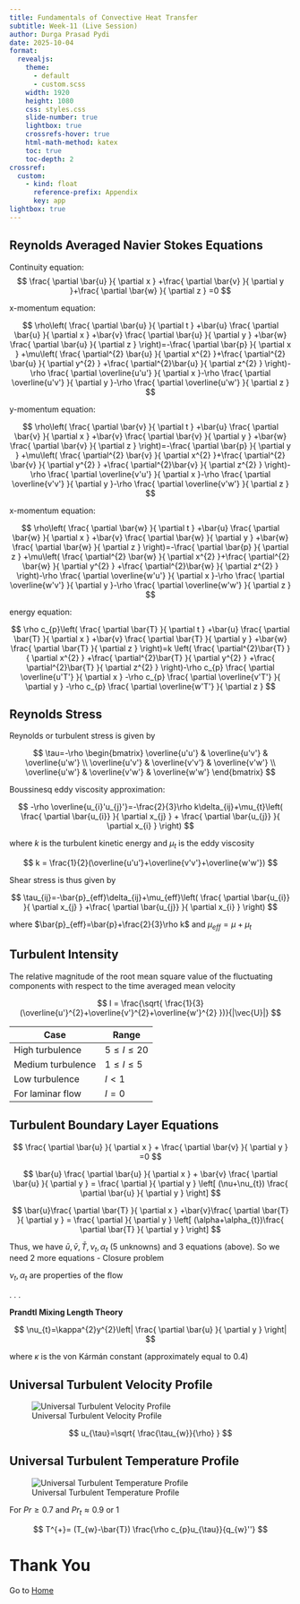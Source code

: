 ```yaml
---
title: Fundamentals of Convective Heat Transfer
subtitle: Week-11 (Live Session)
author: Durga Prasad Pydi
date: 2025-10-04
format:
  revealjs:
    theme:
      - default
      - custom.scss
    width: 1920
    height: 1080
    css: styles.css
    slide-number: true
    lightbox: true
    crossrefs-hover: true
    html-math-method: katex
    toc: true
    toc-depth: 2
crossref:
  custom:
    - kind: float
      reference-prefix: Appendix
      key: app
lightbox: true
---
```


## Reynolds Averaged Navier Stokes Equations

Continuity equation:
$$
\frac{ \partial \bar{u} }{ \partial x } +\frac{ \partial \bar{v} }{ \partial y }+\frac{ \partial \bar{w} }{ \partial z } =0 
$$

x-momentum equation:

$$
\rho\left( \frac{ \partial \bar{u} }{ \partial t } +\bar{u} \frac{ \partial \bar{u} }{ \partial x } +\bar{v} \frac{ \partial \bar{u} }{ \partial y } +\bar{w} \frac{ \partial \bar{u} }{ \partial z }  \right)=-\frac{ \partial \bar{p} }{ \partial x } +\mu\left( \frac{ \partial^{2} \bar{u} }{ \partial x^{2} }+\frac{ \partial^{2} \bar{u} }{ \partial y^{2} } +\frac{ \partial^{2}\bar{u} }{ \partial z^{2} }   \right)-\rho \frac{ \partial \overline{u'u'} }{ \partial x }-\rho \frac{ \partial \overline{u'v'} }{ \partial y }-\rho \frac{ \partial \overline{u'w'} }{ \partial z } 
$$

y-momentum equation:

$$
\rho\left( \frac{ \partial \bar{v} }{ \partial t } +\bar{u} \frac{ \partial \bar{v} }{ \partial x } +\bar{v} \frac{ \partial \bar{v} }{ \partial y } +\bar{w} \frac{ \partial \bar{v} }{ \partial z }  \right)=-\frac{ \partial \bar{p} }{ \partial y } +\mu\left( \frac{ \partial^{2} \bar{v} }{ \partial x^{2} }+\frac{ \partial^{2} \bar{v} }{ \partial y^{2} } +\frac{ \partial^{2}\bar{v} }{ \partial z^{2} }   \right)-\rho \frac{ \partial \overline{v'u'} }{ \partial x }-\rho \frac{ \partial \overline{v'v'} }{ \partial y }-\rho \frac{ \partial \overline{v'w'} }{ \partial z } 
$$

x-momentum equation:

$$
\rho\left( \frac{ \partial \bar{w} }{ \partial t } +\bar{u} \frac{ \partial \bar{w} }{ \partial x } +\bar{v} \frac{ \partial \bar{w} }{ \partial y } +\bar{w} \frac{ \partial \bar{w} }{ \partial z }  \right)=-\frac{ \partial \bar{p} }{ \partial z } +\mu\left( \frac{ \partial^{2} \bar{w} }{ \partial x^{2} }+\frac{ \partial^{2} \bar{w} }{ \partial y^{2} } +\frac{ \partial^{2}\bar{w} }{ \partial z^{2} }   \right)-\rho \frac{ \partial \overline{w'u'} }{ \partial x }-\rho \frac{ \partial \overline{w'v'} }{ \partial y }-\rho \frac{ \partial \overline{w'w'} }{ \partial z } 
$$

energy equation:

$$
\rho c_{p}\left( \frac{ \partial \bar{T} }{ \partial t } +\bar{u} \frac{ \partial \bar{T} }{ \partial x } +\bar{v} \frac{ \partial \bar{T} }{ \partial y } +\bar{w} \frac{ \partial \bar{T} }{ \partial z }  \right)=k \left( \frac{ \partial^{2}\bar{T} }{ \partial x^{2} } +\frac{ \partial^{2}\bar{T} }{ \partial y^{2} } +\frac{ \partial^{2}\bar{T} }{ \partial z^{2} }  \right)-\rho c_{p} \frac{ \partial \overline{u'T'} }{ \partial x } -\rho c_{p} \frac{ \partial \overline{v'T'} }{ \partial y } -\rho c_{p} \frac{ \partial \overline{w'T'} }{ \partial z } 
$$

## Reynolds Stress

Reynolds or turbulent stress is given by 

$$
\tau=-\rho
\begin{bmatrix}
\overline{u'u'} & \overline{u'v'} & \overline{u'w'} \\
\overline{u'v'} & \overline{v'v'} & \overline{v'w'} \\
\overline{u'w'} & \overline{v'w'} & \overline{w'w'}
\end{bmatrix}
$$

Boussinesq eddy viscosity approximation:

$$
-\rho \overline{u_{i}'u_{j}'}=-\frac{2}{3}\rho k\delta_{ij}+\mu_{t}\left( \frac{ \partial \bar{u_{i}} }{ \partial x_{j} } + \frac{ \partial \bar{u_{j}} }{ \partial x_{i} }  \right)
$$

where $k$ is the turbulent kinetic energy and $\mu_{t}$ is the eddy viscosity

$$
k = \frac{1}{2}(\overline{u'u'}+\overline{v'v'}+\overline{w'w'})
$$

Shear stress is thus given by

$$
\tau_{ij}=-\bar{p}_{eff}\delta_{ij}+\mu_{eff}\left( \frac{ \partial \bar{u_{i}} }{ \partial x_{j} } +\frac{ \partial \bar{u_{j}} }{ \partial x_{i} }  \right)
$$

where $\bar{p}_{eff}=\bar{p}+\frac{2}{3}\rho k$ and $\mu_{eff}=\mu+\mu_{t}$ 

## Turbulent Intensity

The relative magnitude of the root mean square value of the fluctuating components with respect to the time averaged mean velocity

$$
I = \frac{\sqrt{ \frac{1}{3}(\overline{u'}^{2}+\overline{v'}^{2}+\overline{w'}^{2} })}{|\vec{U}|}
$$


| Case              | Range            |
| ----------------- | ---------------- |
| High turbulence   | $5\leq I\leq 20$ |
| Medium turbulence | $1\leq I \leq 5$ |
| Low turbulence    | $I<1$            |
| For laminar flow  | $I=0$            |

## Turbulent Boundary Layer Equations

$$
\frac{ \partial \bar{u} }{ \partial x } + \frac{ \partial \bar{v} }{ \partial y } =0
$$

$$
\bar{u} \frac{ \partial \bar{u} }{ \partial x } + \bar{v} \frac{ \partial \bar{u} }{ \partial y } = \frac{ \partial  }{ \partial y } \left[ (\nu+\nu_{t}) \frac{ \partial \bar{u} }{ \partial y }  \right] 
$$

$$
\bar{u}\frac{ \partial \bar{T} }{ \partial x } +\bar{v}\frac{ \partial \bar{T} }{ \partial y } = \frac{ \partial  }{ \partial y } \left[ (\alpha+\alpha_{t})\frac{ \partial \bar{T} }{ \partial y }  \right] 
$$

Thus, we have $\bar{u},\bar{v},\bar{T},\nu_{t},\alpha_{t}$ (5 unknowns) and 3 equations (above). So we need 2 more equations - Closure problem


::: {.callout-note}
$\nu_{t},\alpha_{t}$ are properties of the flow
:::

. . .

**Prandtl Mixing Length Theory**

$$
\nu_{t}=\kappa^{2}y^{2}\left| \frac{ \partial \bar{u} }{ \partial y } \right|
$$

where $\kappa$ is the von Kármán constant (approximately equal to 0.4)

## Universal Turbulent Velocity Profile



![Universal Turbulent Velocity Profile](./assets/Week11_1.png){#fig-turbvelprofile}

$$
u_{\tau}=\sqrt{ \frac{\tau_{w}}{\rho} }
$$

## Universal Turbulent Temperature Profile

![Universal Turbulent Temperature Profile](./assets/Week11_2.png)

For $Pr\geq 0.7$ and $Pr_{t} \approx 0.9 \text{ or } 1$ 

$$
T^{+}= (T_{w}-\bar{T}) \frac{\rho c_{p}u_{\tau}}{q_{w}''}
$$

# Thank You {.center .unlisted}

Go to [Home](../index.html)